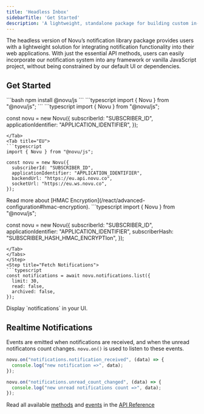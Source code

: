```yaml
---
title: 'Headless Inbox'
sidebarTitle: 'Get Started'
description: 'A lightweight, standalone package for building custom in-app notification interfaces with Novu, providing essential functionalities and flexibility.'
---
```


The headless version of Novu’s notification library package provides users with a lightweight solution for integrating notification functionality into their web applications. With just the essential API methods, users can easily incorporate our notification system into any framework or vanilla JavaScript project, without being constrained by our default UI or dependencies.

## Get Started

<Steps>
<Step title="Installation">
```bash
npm install @novu/js
```
</Step>
<Step title="Import Package">
```typescript
import { Novu } from "@novu/js";
```
</Step>
<Step title="Initialize Session">
<Tabs>
<Tab title="US" >
```typescript
import { Novu } from "@novu/js";

const novu = new Novu({
  subscriberId: "SUBSCRIBER_ID",
  applicationIdentifier: "APPLICATION_IDENTIFIER",
});
```
</Tab>
<Tab title="EU">
```typescript
import { Novu } from "@novu/js";

const novu = new Novu({
  subscriberId: "SUBSCRIBER_ID",
  applicationIdentifier: "APPLICATION_IDENTIFIER",
  backendUrl: "https://eu.api.novu.co",
  socketUrl: "https://eu.ws.novu.co",
});
```
</Tab>
<Tab title="HMAC Encryption">
Read more about [HMAC Encryption](/react/advanced-configuration#hmac-encryption).
```typescript
import { Novu } from "@novu/js";

const novu = new Novu({
  subscriberId: "SUBSCRIBER_ID",
  applicationIdentifier: "APPLICATION_IDENTIFIER",
  subscriberHash: "SUBSCRIBER_HASH_HMAC_ENCRYPTIon",
});
```
</Tab>
</Tabs>
</Step>
<Step title="Fetch Notifications">
```typescript
const notifications = await novu.notifications.list({
  limit: 30,
  read: false,
  archived: false,
});
```
</Step>
<Step>
Display `notifications` in your UI.
</Step>
</Steps>

## Realtime Notifications

Events are emitted when notifications are received, and when the unread notificatons count changes. `novu.on()` is used to listen to these events.

```typescript
novu.on("notifications.notification_received", (data) => {
  console.log("new notification =>", data);
});

novu.on("notifications.unread_count_changed", (data) => {
  console.log("new unread notifications count =>", data);
});
```

Read all available [methods](/inbox/headless/api-reference#methods) and [events](/inbox/headless/api-reference#events) in the [API Reference](/inbox/headless/api-reference)